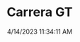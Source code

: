 ---
width: 6000
height: 4000
title: Carrera GT
description: Porsche Carrera GT at Petrol Lounge.
date: 4/14/2023 11:34:11 AM
cameraMake: Sony
cameraModel: ILCE-7M3
lens: 24-70mm F2.8 DG DN | Art 019
settingsfStop: f/2.8
settingsISO: ISO 1250
settingsShutter: 1/50
settingsFocalLength: 48.4 mm
---